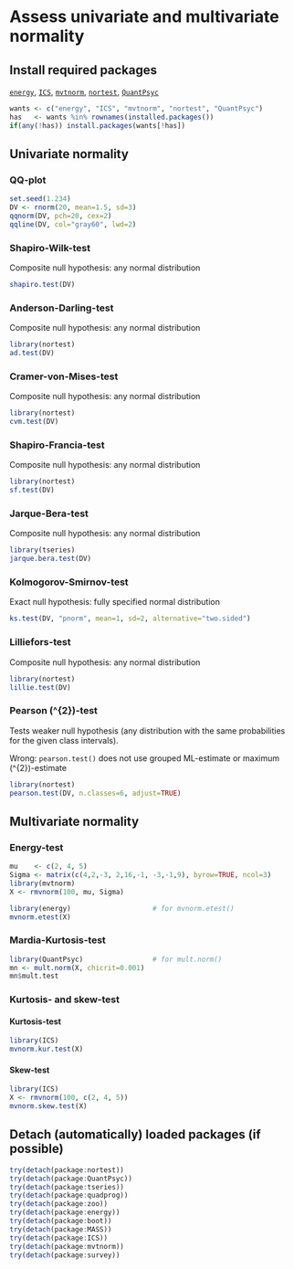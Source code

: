 Assess univariate and multivariate normality
=========================

Install required packages
-------------------------

[`energy`](http://cran.r-project.org/package=energy), [`ICS`](http://cran.r-project.org/package=ICS), [`mvtnorm`](http://cran.r-project.org/package=mvtnorm), [`nortest`](http://cran.r-project.org/package=nortest), [`QuantPsyc`](http://cran.r-project.org/package=QuantPsyc)

```r
wants <- c("energy", "ICS", "mvtnorm", "nortest", "QuantPsyc")
has   <- wants %in% rownames(installed.packages())
if(any(!has)) install.packages(wants[!has])
```

Univariate normality
-------------------------

### QQ-plot

```r
set.seed(1.234)
DV <- rnorm(20, mean=1.5, sd=3)
qqnorm(DV, pch=20, cex=2)
qqline(DV, col="gray60", lwd=2)
```

### Shapiro-Wilk-test

Composite null hypothesis: any normal distribution

```r
shapiro.test(DV)
```

### Anderson-Darling-test

Composite null hypothesis: any normal distribution

```r
library(nortest)
ad.test(DV)
```

### Cramer-von-Mises-test

Composite null hypothesis: any normal distribution

```r
library(nortest)
cvm.test(DV)
```

### Shapiro-Francia-test

Composite null hypothesis: any normal distribution

```r
library(nortest)
sf.test(DV)
```

### Jarque-Bera-test

Composite null hypothesis: any normal distribution

```r
library(tseries)
jarque.bera.test(DV)
```

### Kolmogorov-Smirnov-test

Exact null hypothesis: fully specified normal distribution

```r
ks.test(DV, "pnorm", mean=1, sd=2, alternative="two.sided")
```

### Lilliefors-test

Composite null hypothesis: any normal distribution

```r
library(nortest)
lillie.test(DV)
```

### Pearson \(\chi^{2}\)-test

Tests weaker null hypothesis (any distribution with the same probabilities for the given class intervals).

Wrong: `pearson.test()` does not use grouped ML-estimate or maximum \(\chi^{2}\)-estimate

```r
library(nortest)
pearson.test(DV, n.classes=6, adjust=TRUE)
```

Multivariate normality
-------------------------

### Energy-test

```r
mu    <- c(2, 4, 5)
Sigma <- matrix(c(4,2,-3, 2,16,-1, -3,-1,9), byrow=TRUE, ncol=3)
library(mvtnorm)
X <- rmvnorm(100, mu, Sigma)
```

```r
library(energy)                    # for mvnorm.etest()
mvnorm.etest(X)
```

### Mardia-Kurtosis-test

```r
library(QuantPsyc)                 # for mult.norm()
mn <- mult.norm(X, chicrit=0.001)
mn$mult.test
```

### Kurtosis- and skew-test

#### Kurtosis-test

```r
library(ICS)
mvnorm.kur.test(X)
```

#### Skew-test
```r
library(ICS)
X <- rmvnorm(100, c(2, 4, 5))
mvnorm.skew.test(X)
```

Detach (automatically) loaded packages (if possible)
-------------------------

```r
try(detach(package:nortest))
try(detach(package:QuantPsyc))
try(detach(package:tseries))
try(detach(package:quadprog))
try(detach(package:zoo))
try(detach(package:energy))
try(detach(package:boot))
try(detach(package:MASS))
try(detach(package:ICS))
try(detach(package:mvtnorm))
try(detach(package:survey))
```
